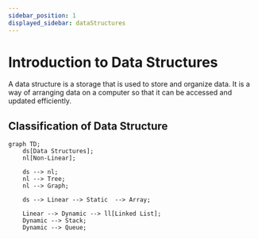 ```yaml
---
sidebar_position: 1
displayed_sidebar: dataStructures
---
```


# Introduction to Data Structures

A data structure is a storage that is used to store and organize data. It is a way of arranging data on a computer so that it can be accessed and updated efficiently.

## Classification of Data Structure
```mermaid
graph TD;
    ds[Data Structures];
    nl[Non-Linear];

    ds --> nl;
    nl --> Tree;
    nl --> Graph;

    ds --> Linear --> Static  --> Array;

    Linear --> Dynamic --> ll[Linked List];
    Dynamic --> Stack;
    Dynamic --> Queue;
```